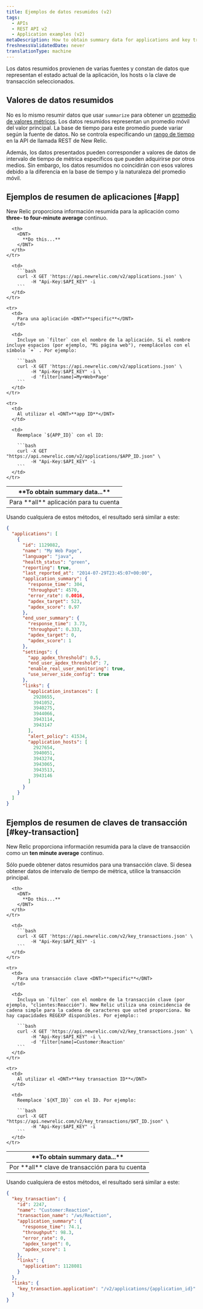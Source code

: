 ```yaml
---
title: Ejemplos de datos resumidos (v2)
tags:
  - APIs
  - REST API v2
  - Application examples (v2)
metaDescription: How to obtain summary data for applications and key transactions by using New Relic's REST API v2.
freshnessValidatedDate: never
translationType: machine
---
```


Los datos resumidos provienen de varias fuentes y constan de datos que representan el estado actual de la aplicación, los hosts o la clave de transacción seleccionados.

## Valores de datos resumidos

No es lo mismo resumir datos que usar `summarize` para obtener un [promedio de valores métricos](/docs/apm/apis/requirements/calculating-average-metric-values-summarize). Los datos resumidos representan un promedio móvil del valor principal. La base de tiempo para este promedio puede variar según la fuente de datos. No se controla especificando un [rango de tiempo](/docs/apm/apis/api-v2-examples/specifying-time-range-api-v2) en la API de llamada REST de New Relic.

Además, los datos presentados pueden corresponder a valores de datos de intervalo de tiempo de métrica específicos que pueden adquirirse por otros medios. Sin embargo, los datos resumidos no coincidirán con esos valores debido a la diferencia en la base de tiempo y la naturaleza del promedio móvil.

## Ejemplos de resumen de aplicaciones [#app]

New Relic proporciona información resumida para la aplicación como <DNT>**three- to four-minute average**</DNT> continuo.

<table>
  <thead>
    <tr>
      <th width={200}>
        <DNT>
          **To obtain summary data...**
        </DNT>
      </th>

      <th>
        <DNT>
          **Do this...**
        </DNT>
      </th>
    </tr>
  </thead>

  <tbody>
    <tr>
      <td>
        Para <DNT>**all**</DNT> aplicación para tu cuenta
      </td>

      <td>
        ```bash
        curl -X GET 'https://api.newrelic.com/v2/applications.json' \
             -H "Api-Key:$API_KEY" -i
        ```
      </td>
    </tr>

    <tr>
      <td>
        Para una aplicación <DNT>**specific**</DNT>
      </td>

      <td>
        Incluye un `filter` con el nombre de la aplicación. Si el nombre incluye espacios (por ejemplo, "Mi página web"), reemplácelos con el símbolo `+` . Por ejemplo:

        ```bash
        curl -X GET 'https://api.newrelic.com/v2/applications.json' \
             -H "Api-Key:$API_KEY" -i \
             -d 'filter[name]=My+Web+Page'
        ```
      </td>
    </tr>

    <tr>
      <td>
        Al utilizar el <DNT>**app ID**</DNT>
      </td>

      <td>
        Reemplace `${APP_ID}` con el ID:

        ```bash
        curl -X GET "https://api.newrelic.com/v2/applications/$APP_ID.json" \
             -H "Api-Key:$API_KEY" -i
        ```
      </td>
    </tr>
  </tbody>
</table>

Usando cualquiera de estos métodos, el resultado será similar a este:

```json
{
  "applications": [
    {
      "id": 1129082,
      "name": "My Web Page",
      "language": "java",
      "health_status": "green",
      "reporting": true,
      "last_reported_at": "2014-07-29T23:45:07+00:00",
      "application_summary": {
        "response_time": 304,
        "throughput": 4570,
        "error_rate": 0.0016,
        "apdex_target": 523,
        "apdex_score": 0.97
      },
      "end_user_summary": {
        "response_time": 3.73,
        "throughput": 0.333,
        "apdex_target": 0,
        "apdex_score": 1
      },
      "settings": {
        "app_apdex_threshold": 0.5,
        "end_user_apdex_threshold": 7,
        "enable_real_user_monitoring": true,
        "use_server_side_config": true
      },
      "links": {
        "application_instances": [
          2928655,
          3941052,
          3940275,
          3944066,
          3943114,
          3943147
        ],
        "alert_policy": 41534,
        "application_hosts": [
          2927654,
          3940051,
          3943274,
          3943065,
          3943513,
          3943146
        ]
      }
    }
  ]
}
```

## Ejemplos de resumen de claves de transacción [#key-transaction]

New Relic proporciona información resumida para la clave de transacción como un <DNT>**ten minute average**</DNT> continuo.

<Callout variant="important">
  Sólo puede obtener datos resumidos para una transacción clave. Si desea obtener datos de intervalo de tiempo de métrica, utilice la transacción principal.
</Callout>

<table>
  <thead>
    <tr>
      <th width={200}>
        <DNT>
          **To obtain summary data...**
        </DNT>
      </th>

      <th>
        <DNT>
          **Do this...**
        </DNT>
      </th>
    </tr>
  </thead>

  <tbody>
    <tr>
      <td>
        Por <DNT>**all**</DNT> clave de transacción para tu cuenta
      </td>

      <td>
        ```bash
        curl -X GET 'https://api.newrelic.com/v2/key_transactions.json' \
             -H "Api-Key:$API_KEY" -i
        ```
      </td>
    </tr>

    <tr>
      <td>
        Para una transacción clave <DNT>**specific**</DNT>
      </td>

      <td>
        Incluya un `filter` con el nombre de la transacción clave (por ejemplo, "clientes:Reacción"). New Relic utiliza una coincidencia de cadena simple para la cadena de caracteres que usted proporciona. No hay capacidades REGEXP disponibles. Por ejemplo::

        ```bash
        curl -X GET 'https://api.newrelic.com/v2/key_transactions.json' \
             -H "Api-Key:$API_KEY" -i \
             -d 'filter[name]=Customer:Reaction'
        ```
      </td>
    </tr>

    <tr>
      <td>
        Al utilizar el <DNT>**key transaction ID**</DNT>
      </td>

      <td>
        Reemplace `${KT_ID}` con el ID. Por ejemplo:

        ```bash
        curl -X GET "https://api.newrelic.com/v2/key_transactions/$KT_ID.json" \
             -H "Api-Key:$API_KEY" -i
        ```
      </td>
    </tr>
  </tbody>
</table>

Usando cualquiera de estos métodos, el resultado será similar a este:

```json
{
  "key_transaction": {
    "id": 2247,
    "name": "Customer:Reaction",
    "transaction_name": "/ws/Reaction",
    "application_summary": {
      "response_time": 74.1,
      "throughput": 98.3,
      "error_rate": 0,
      "apdex_target": 0,
      "apdex_score": 1
    },
    "links": {
      "application": 1128081
    }
  },
  "links": {
    "key_transaction.application": "/v2/applications/{application_id}"
  }
}
```
